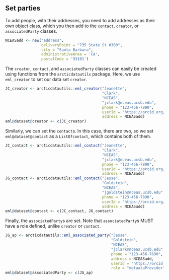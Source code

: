 ## Set parties

To add people, with their addresses, you need to add addresses as their own object class, which you then add to the `contact`, `creator`, or `associatedParty` classes.

```r
NCEASadd <- new("address", 
                deliveryPoint = "735 State St #300", 
                city = "Santa Barbara", 
                administrativeArea = 'CA', 
                postalCode = '93101')
```

The `creator`, `contact`, and `associatedParty` classes can easily be created using functions from the `arcticdatautils` package. Here, we use `eml_creator` to set our data set `creator`.

```r
JC_creator <- arcticdatautils::eml_creator("Jeanette", 
                                           "Clark", 
                                           "NCEAS", 
                                           "jclark@nceas.ucsb.edu", 
                                           phone = "123-456-7890", 
                                           userId = "https://orcid.org/WWWW-XXXX-YYYY-ZZZZ",
                                           address = NCEASadd)
eml@dataset@creator <- c(JC_creator)
```

Similarly, we can set the `contact`s. In this case, there are two, so we set `eml@dataset@contact` as a `ListOfcontact`, which contains both of them.

```r
JC_contact <- arcticdatautils::eml_contact("Jeanette", 
                                           "Clark", 
                                           "NCEAS", 
                                           "jclark@nceas.ucsb.edu", 
                                           phone = "123-456-7890",  
                                           userId = "https://orcid.org/WWWW-XXXX-YYYY-ZZZZ",
                                           address = NCEASadd)
JG_contact <- arcticdatautils::eml_contact("Jesse", 
                                           "Goldstein", 
                                           "NCEAS", 
                                           "jgoldstein@nceas.ucsb.edu", 
                                           phone = "123-456-7890",  
                                           userId = "https://orcid.org/WWWW-XXXX-YYYY-ZZZZ",
                                           address = NCEASadd)
eml@dataset@contact <- c(JC_contact, JG_contact)
```

Finally, the `associatedParty`s are set. Note that `associatedParty`s MUST have a role defined, unlike `creator` or `contact`.

```r
JG_ap <- arcticdatautils::eml_associated_party("Jesse", 
                                               "Goldstein", 
                                               "NCEAS", 
                                               "jclark@nceas.ucsb.edu", 
                                               phone = "123-456-7890",  
                                               address = NCEASadd, 
                                               userId = "https://orcid.org/WWWW-XXXX-YYYY-ZZZZ",
                                               role = "metaataProvider")
eml@dataset@associatedParty <- c(JG_ap)
```


